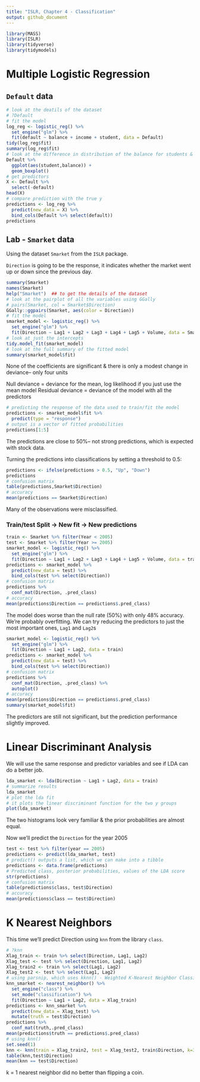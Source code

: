 ```yaml
---
title: "ISLR, Chapter 4 - Classification"
output: github_document
---
```


```r
library(MASS)
library(ISLR)
library(tidyverse)
library(tidymodels)
```

# Multiple Logistic Regression

## `Default` data

```r
# look at the deatils of the dataset
# ?Default
# fit the model
log_reg <- logistic_reg() %>% 
  set_engine("glm") %>% 
  fit(default ~ balance + income + student, data = Default)
tidy(log_reg$fit)
summary(log_reg$fit)
# look at the difference in distribution of the balance for students & non-students
Default %>% 
  ggplot(aes(student,balance)) +
  geom_boxplot()
# get predictors
X <- Default %>% 
  select(-default)
head(X)
# compare prediction with the true y
predictions <- log_reg %>% 
  predict(new_data = X) %>% 
  bind_cols(Default %>% select(default))
predictions
```

## Lab - `Smarket` data

Using the dataset `Smarket` from the `ISLR` package.

`Direction` is going to be the response, it indicates whether the market went up or down since the previous day.

```r
summary(Smarket)
names(Smarket)
help("Smarket")  ## to get the details of the dataset
# look at the pairplot of all the variables using GGally
# pairs(Smarket, col = Smarket$Direction)
GGally::ggpairs(Smarket, aes(color = Direction))
# fit the model
smarket_model <- logistic_reg() %>% 
  set_engine("glm") %>% 
  fit(Direction ~ Lag1 + Lag2 + Lag3 + Lag4 + Lag5 + Volume, data = Smarket)
# look at just the intercepts
tidy.model_fit(smarket_model)
# look at the full summary of the fitted model
summary(smarket_model$fit)
```

None of the coefficients are significant & there is only a modest change in deviance-- only four units  

Null deviance = deviance for the mean, log likelihood if you just use the mean model
Residual deviance = deviance of the model with all the predictors 

```r
# predicting the response of the data used to train/fit the model
predictions <- smarket_model$fit %>% 
  predict(type = "response")
# output is a vector of fitted probabilities
predictions[1:5]
```

The predictions are close to 50%-- not strong predictions, which is expected with stock data.

Turning the predictions into classifications by setting a threshold to 0.5:

```r
predictions <- ifelse(predictions > 0.5, "Up", "Down") 
predictions
# confusion matrix
table(predictions,Smarket$Direction)
# accuracy
mean(predictions == Smarket$Direction)
```

Many of the observations were misclassified.

### Train/test Split -> New fit -> New predictions

```r
train <- Smarket %>% filter(Year < 2005)
test <- Smarket %>% filter(Year >= 2005)
smarket_model <- logistic_reg() %>% 
  set_engine("glm") %>% 
  fit(Direction ~ Lag1 + Lag2 + Lag3 + Lag4 + Lag5 + Volume, data = train)
predictions <- smarket_model %>% 
  predict(new_data = test) %>% 
  bind_cols(test %>% select(Direction))
# confusion matrix
predictions %>% 
  conf_mat(Direction, .pred_class)
# accuracy
mean(predictions$Direction == predictions$.pred_class)
```

The model does worse than the null rate (50%) with only 48% accuracy. We're probably overfitting. We can try reducing the predictors to just the most important ones, `Lag1` and `Lag2`s

```r
smarket_model <- logistic_reg() %>% 
  set_engine("glm") %>% 
  fit(Direction ~ Lag1 + Lag2, data = train)
predictions <- smarket_model %>% 
  predict(new_data = test) %>% 
  bind_cols(test %>% select(Direction))
# confusion matrix
predictions %>% 
  conf_mat(Direction, .pred_class) %>% 
  autoplot()
# accuracy
mean(predictions$Direction == predictions$.pred_class)
summary(smarket_model$fit)
```

The predictors are still not significant, but the prediction performance slightly improved.

# Linear Discriminant Analysis

We will use the same response and predictor variables and see if LDA can do a better job.

```r
lda_smarket <- lda(Direction ~ Lag1 + Lag2, data = train)
# summarize results
lda_smarket
# plot the lda fit
# it plots the linear discriminant function for the two y groups
plot(lda_smarket)
```

The two histograms look very familiar & the prior probabilities are almost equal.

Now we'll predict the `Direction` for the year 2005

```r
test <- test %>% filter(year == 2005)
predictions <- predict(lda_smarket, test)
# predict() outputs a list, which we can make into a tibble
predictions <- data.frame(predictions)
# Predicted class, posterior probabilities, values of the LDA score
str(predictions)
# confusion matrix
table(predictions$class, test$Direction)
# accuracy
mean(predictions$class == test$Direction)
```

# K Nearest Neighbors

This time we'll predict Direction using `knn` from the library `class`.

```r
# ?knn
Xlag_train <- train %>% select(Direction, Lag1, Lag2)
Xlag_test <- test %>% select(Direction, Lag1, Lag2)
Xlag_train2 <- train %>% select(Lag1, Lag2)
Xlag_test2 <- test %>% select(Lag1, Lag2)
# using parsnip, which uses kknn() - Weighted K-Nearest Neighbor Classifier
knn_smarket <- nearest_neighbor() %>% 
  set_engine("class") %>% 
  set_mode("classification") %>% 
  fit(Direction ~ Lag1 + Lag2, data = Xlag_train)
predictions <- knn_smarket %>% 
  predict(new_data = Xlag_test) %>% 
  mutate(truth = test$Direction)
predictions %>% 
  conf_mat(truth,.pred_class)
mean(predictions$truth == predictions$.pred_class)
# using knn()
set.seed(1)
knn <- knn(train = Xlag_train2, test = Xlag_test2, train$Direction, k=3)
table(knn,test$Direction)
mean(knn == test$Direction)
```

k = 1 nearest neighbor did no better than flipping a coin.
